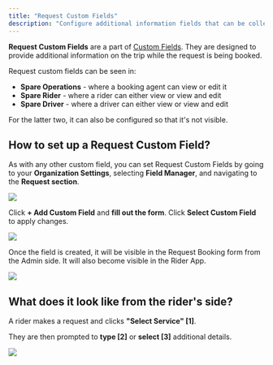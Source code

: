 ```yaml
---
title: "Request Custom Fields"
description: "Configure additional information fields that can be collected during the trip booking process for Operations, Rider, and Driver apps"
---
```


**Request Custom Fields** are a part of [Custom Fields](https://help.sparelabs.com/en/articles/8994536-custom-fields). They are designed to provide additional information on the trip while the request is being booked. 

Request custom fields can be seen in:

- **Spare Operations** - where a booking agent can view or edit it
- **Spare Rider** - where a rider can either view or view and edit
- **Spare Driver** - where a driver can either view or view and edit

For the latter two, it can also be configured so that it's not visible.

## How to set up a Request Custom Field?

As with any other custom field, you can set Request Custom Fields by going to your **Organization Settings**, selecting **Field Manager**, and navigating to the **Request section**.

![](https://spare-74fa64f80617.intercom-attachments-1.com/i/o/972946059/fa6dd3b1b2d311a434099381/K_850kGq1WlssdakDu3OozJ3-YYo4-dKvA.png?expires=1753820100&signature=55a8e2286a2927051411cb3f5c6331d6d4efcec6fa629737244adb962a351fed&req=fSclH814nYRWFb4f3HP0gIKthJao6GZ59RaX40bFHawpG%2B7YxrDdPEXeuKXJ%0Acts%3D%0A)

Click **+ Add Custom Field** and **fill out the form**. Click **Select Custom Field** to apply changes.

![](https://spare-74fa64f80617.intercom-attachments-1.com/i/o/972946067/a04b518a32f3a01cea8f05ab/qwk8BRnjaw7bo9XaEKTVztiXHKrg3-FlhQ.png?expires=1753820100&signature=3b006f9beae5d96fccfa66f284d691c1b0ffb4f77ef1e191a67d9c1b6591a3a2&req=fSclH814nYdYFb4f3HP0gEUwwtybaN1EdfPYFzxzeRfRnZ7MW%2FtfLBNyjsF6%0AC6k%3D%0A)

Once the field is created, it will be visible in the Request Booking form from the Admin side. It will also become visible in the Rider App.

![](https://spare-74fa64f80617.intercom-attachments-1.com/i/o/972946075/f25681b2715ba0cc693840de/WAhy5h3lxGuSuuEG8aN8_ohEIWYGslNyeg.png?expires=1753820100&signature=010fb835eab970927fa95805c7483e44399a0fb263b6d4f545dcc60f4c07c00d&req=fSclH814nYZaFb4f3HP0gP3Roow0OV8MRFksf2J0zpfAqEnoJ8iGVToKIcAd%0A9KI%3D%0A)

## What does it look like from the rider's side?

A rider makes a request and clicks **"Select Service" [1]**. 

They are then prompted to **type [2]** or **select [3]** additional details.

![](https://spare-74fa64f80617.intercom-attachments-1.com/i/o/972946084/ff1e0de6dc0f0753a2c80089/l-xNmfTeEyj7gT7xhHhklUsSXyeqrLPWXA.png?expires=1753820100&signature=e87675802675bf636db1d346cab70510eb624aeeb9f79bc57eb75e960e4de0b3&req=fSclH814nYlbFb4f3HP0gG2wrlsRDb3lEAGvbehe5Zenb5z%2ByS66yroVndTC%0ArMY%3D%0A)
